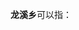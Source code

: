 '''龙溪乡'''可以指：
{{PRC admin/disambig|33/10/21/200/000|33/10/23/203/000|33/11/26/209/000|43/10/81/217/000|50/02/43/209/000|51/15/29/204/000|51/20/22/200/000|51/32/21/200/000}}
{{disambig|cat=三字中国乡名消歧义}}